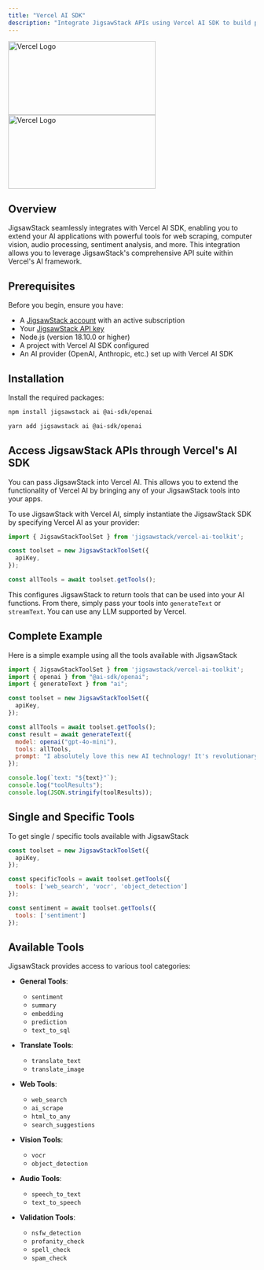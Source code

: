 ```yaml
---
title: "Vercel AI SDK"
description: "Integrate JigsawStack APIs using Vercel AI SDK to build powerful AI applications with tools and function calling"
---
```


<img 
  className="mx-auto text-black dark:text-white hidden dark:block" 
  src="/images/vercel/dark.png" 
  alt="Vercel Logo" 
  height="150" 
  width="300"
/>
<img 
  className="mx-auto text-black dark:hidden" 
  src="/images/vercel/light.png" 
  alt="Vercel Logo" 
  height="150" 
  width="300"
/>

## Overview

JigsawStack seamlessly integrates with Vercel AI SDK, enabling you to extend your AI applications with powerful tools for web scraping, computer vision, audio processing, sentiment analysis, and more. This integration allows you to leverage JigsawStack's comprehensive API suite within Vercel's AI framework.

## Prerequisites

Before you begin, ensure you have:

- A [JigsawStack account](https://jigsawstack.com/dashboard) with an active subscription
- Your [JigsawStack API key](https://jigsawstack.com/dashboard) 
- Node.js (version 18.10.0 or higher)
- A project with Vercel AI SDK configured
- An AI provider (OpenAI, Anthropic, etc.) set up with Vercel AI SDK

## Installation

Install the required packages:

```bash npm
npm install jigsawstack ai @ai-sdk/openai
```

```bash yarn
yarn add jigsawstack ai @ai-sdk/openai
```

## Access JigsawStack APIs through Vercel's AI SDK 

You can pass JigsawStack into Vercel AI. This allows you to extend the functionality of Vercel AI by bringing any of your JigsawStack tools into your apps.

To use JigsawStack with Vercel AI, simply instantiate the JigsawStack SDK by specifying Vercel AI as your provider:

```javascript
import { JigsawStackToolSet } from 'jigsawstack/vercel-ai-toolkit';

const toolset = new JigsawStackToolSet({
  apiKey,
});

const allTools = await toolset.getTools();
```

This configures JigsawStack to return tools that can be used into your AI functions. From there, simply pass your tools into `generateText` or `streamText`. You can use any LLM supported by Vercel.

## Complete Example
Here is a simple example using all the tools available with JigsawStack

```javascript 
import { JigsawStackToolSet } from 'jigsawstack/vercel-ai-toolkit';
import { openai } from "@ai-sdk/openai";
import { generateText } from "ai";

const toolset = new JigsawStackToolSet({
  apiKey,
});

const allTools = await toolset.getTools();
const result = await generateText({
  model: openai("gpt-4o-mini"),
  tools: allTools,
  prompt: "I absolutely love this new AI technology! It's revolutionary and amazing!",
});

console.log(`text: "${text}"`);
console.log("toolResults");
console.log(JSON.stringify(toolResults));

```

## Single and Specific Tools
To get single / specific tools available with JigsawStack

```javascript
const toolset = new JigsawStackToolSet({
  apiKey,
});

const specificTools = await toolset.getTools({
  tools: ['web_search', 'vocr', 'object_detection']
});

const sentiment = await toolset.getTools({
  tools: ['sentiment']
});

```

## Available Tools

JigsawStack provides access to various tool categories:
- **General Tools**:
  - `sentiment`
  - `summary` 
  - `embedding` 
  - `prediction`
  - `text_to_sql`

- **Translate Tools**:
  - `translate_text`
  - `translate_image`

- **Web Tools**:
  - `web_search`
  - `ai_scrape`
  - `html_to_any`
  - `search_suggestions`

- **Vision Tools**:
  - `vocr`
  - `object_detection`

- **Audio Tools**:
  - `speech_to_text`
  - `text_to_speech`

- **Validation Tools**:
  - `nsfw_detection`
  - `profanity_check`
  - `spell_check`
  - `spam_check`